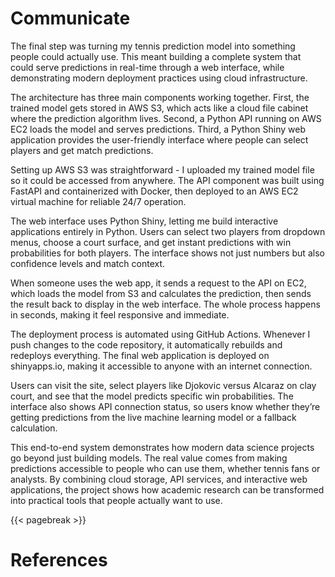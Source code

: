 # Communicate

The final step was turning my tennis prediction model into something people could actually 
use. This meant building a complete system that could serve predictions in real-time through 
a web interface, while demonstrating modern deployment practices using cloud infrastructure.

The architecture has three main components working together. First, the trained model gets 
stored in AWS S3, which acts like a cloud file cabinet where the prediction algorithm lives. 
Second, a Python API running on AWS EC2 loads the model and serves predictions. Third, a 
Python Shiny web application provides the user-friendly interface where people can select 
players and get match predictions.

Setting up AWS S3 was straightforward - I uploaded my trained model file so it could be 
accessed from anywhere. The API component was built using FastAPI and containerized with 
Docker, then deployed to an AWS EC2 virtual machine for reliable 24/7 operation.

The web interface uses Python Shiny, letting me build interactive applications entirely 
in Python. Users can select two players from dropdown menus, choose a court surface, and 
get instant predictions with win probabilities for both players. The interface shows not 
just numbers but also confidence levels and match context.

When someone uses the web app, it sends a request to the API on EC2, which loads the model 
from S3 and calculates the prediction, then sends the result back to display in the web 
interface. The whole process happens in seconds, making it feel responsive and immediate.

The deployment process is automated using GitHub Actions. Whenever I push changes to the 
code repository, it automatically rebuilds and redeploys everything. The final web 
application is deployed on shinyapps.io, making it accessible to anyone with an internet 
connection.

Users can visit the site, select players like Djokovic versus Alcaraz on clay court, and 
see that the model predicts specific win probabilities. The interface also shows API 
connection status, so users know whether they're getting predictions from the live machine 
learning model or a fallback calculation.

This end-to-end system demonstrates how modern data science projects go beyond just building 
models. The real value comes from making predictions accessible to people who can use them, 
whether tennis fans or analysts. By combining cloud storage, API services, and interactive 
web applications, the project shows how academic research can be transformed into practical 
tools that people actually want to use.

{{< pagebreak >}}

# References

::: {#refs}
:::
